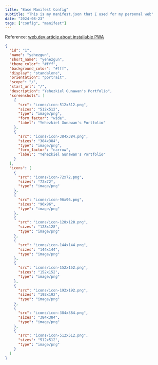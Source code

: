 ```yaml
---
title: "Base Manifest Config"
subtitle: "This is my manifest.json that I used for my personal web"
date: "2024-08-23"
tags: ["config", "manifest"]
---
```


Reference: [web.dev article about installable PWA](https://web.dev/learn/pwa/installation?continue=https://web.dev/learn/pwa%23article-https://web.dev/learn/pwa/installation#installation_criteria)

```json
{
  "id": "1",
  "name": "yehezgun",
  "short_name": "yehezgun",
  "theme_color": "#fff",
  "background_color": "#fff",
  "display": "standalone",
  "orientation": "portrait",
  "scope": "/",
  "start_url": "/",
  "description": "Yehezkiel Gunawan's Portfolio",
  "screenshots": [
    {
      "src": "icons/icon-512x512.png",
      "sizes": "512x512",
      "type": "image/png",
      "form_factor": "wide",
      "label": "Yehezkiel Gunawan's Portfolio"
    },
    {
      "src": "icons/icon-384x384.png",
      "sizes": "384x384",
      "type": "image/png",
      "form_factor": "narrow",
      "label": "Yehezkiel Gunawan's Portfolio"
    }
  ],
  "icons": [
    {
      "src": "icons/icon-72x72.png",
      "sizes": "72x72",
      "type": "image/png"
    },
    {
      "src": "icons/icon-96x96.png",
      "sizes": "96x96",
      "type": "image/png"
    },
    {
      "src": "icons/icon-128x128.png",
      "sizes": "128x128",
      "type": "image/png"
    },
    {
      "src": "icons/icon-144x144.png",
      "sizes": "144x144",
      "type": "image/png"
    },
    {
      "src": "icons/icon-152x152.png",
      "sizes": "152x152",
      "type": "image/png"
    },
    {
      "src": "icons/icon-192x192.png",
      "sizes": "192x192",
      "type": "image/png"
    },
    {
      "src": "icons/icon-384x384.png",
      "sizes": "384x384",
      "type": "image/png"
    },
    {
      "src": "icons/icon-512x512.png",
      "sizes": "512x512",
      "type": "image/png"
    }
  ]
}

```